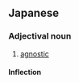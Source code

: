 ==Japanese==
{{ja-kanjitab|ふ|か|ち|てき|yomi=on}}

===Adjectival noun===
{{ja-adj|ふかちてき|decl=na}}

# [[agnostic]]

====Inflection====
{{ja-na|不可知的|ふかちてき|fukachiteki}}